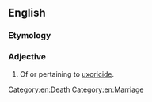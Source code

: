 ==English==

===Etymology===
{{suffix|en|uxoricide|al}}

===Adjective===
{{en-adj|-}}

# Of or pertaining to [[uxoricide]].

[[Category:en:Death]]
[[Category:en:Marriage]]